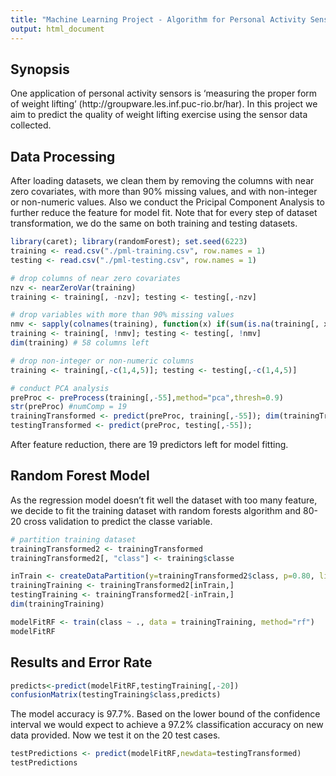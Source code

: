 ```yaml
---
title: "Machine Learning Project - Algorithm for Personal Activity Sensors"
output: html_document
---
```

## Synopsis

One application of personal activity sensors is 'measuring the proper form of weight lifting' (http://groupware.les.inf.puc-rio.br/har). In this project we aim to predict the quality of weight lifting exercise using the sensor data collected.

## Data Processing

After loading datasets, we clean them by removing the columns with near zero covariates, with more than 90% missing values, and with non-integer or non-numeric values. Also we conduct the Pricipal Component Analysis to further reduce the feature for model fit. Note that for every step of dataset transformation, we do the same on both training and testing datasets.

```r
library(caret); library(randomForest); set.seed(6223)
training <- read.csv("./pml-training.csv", row.names = 1)
testing <- read.csv("./pml-testing.csv", row.names = 1)

# drop columns of near zero covariates
nzv <- nearZeroVar(training)
training <- training[, -nzv]; testing <- testing[,-nzv]

# drop variables with more than 90% missing values
nmv <- sapply(colnames(training), function(x) if(sum(is.na(training[, x])) > 0.9 * nrow(training)){return(T)}else{return(F)})
training <- training[, !nmv]; testing <- testing[, !nmv]
dim(training) # 58 columns left

# drop non-integer or non-numeric columns
training <- training[,-c(1,4,5)]; testing <- testing[,-c(1,4,5)]

# conduct PCA analysis
preProc <- preProcess(training[,-55],method="pca",thresh=0.9)
str(preProc) #numComp = 19
trainingTransformed <- predict(preProc, training[,-55]); dim(trainingTransformed) # 19 predictors left
testingTransformed <- predict(preProc, testing[,-55]);
```
After feature reduction, there are 19 predictors left for model fitting.

## Random Forest Model
As the regression model doesn't fit well the dataset with too many feature, we decide to fit the training dataset with random forests algorithm and 80-20 cross validation to predict the classe variable.

```r
# partition training dataset
trainingTransformed2 <- trainingTransformed
trainingTransformed2[, "class"] <- training$classe

inTrain <- createDataPartition(y=trainingTransformed2$class, p=0.80, list=FALSE)
trainingTraining <- trainingTransformed2[inTrain,]
testingTraining <- trainingTransformed2[-inTrain,]
dim(trainingTraining)

modelFitRF <- train(class ~ ., data = trainingTraining, method="rf")
modelFitRF
```

## Results and Error Rate
```r
predicts<-predict(modelFitRF,testingTraining[,-20])
confusionMatrix(testingTraining$class,predicts)
```

The model accuracy is 97.7%. Based on the lower bound of the confidence interval we would expect to achieve a 97.2% classification accuracy on new data provided. Now we test it on the 20 test cases. 

```r
testPredictions <- predict(modelFitRF,newdata=testingTransformed)
testPredictions
```
